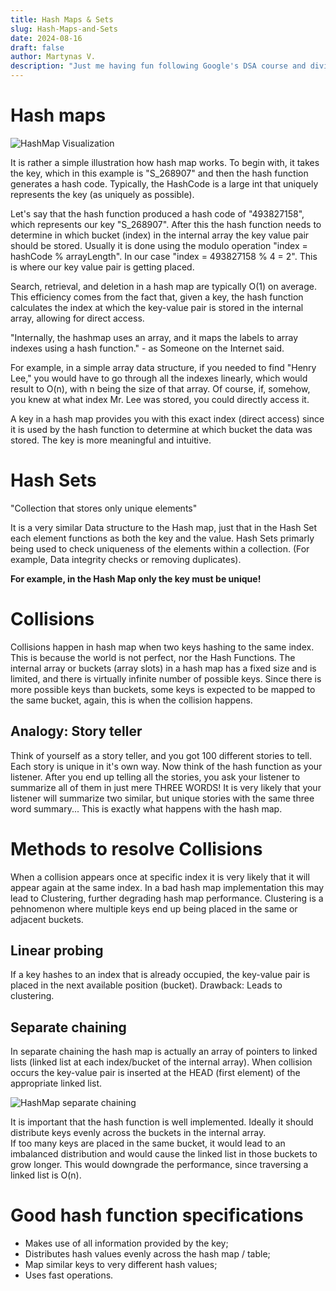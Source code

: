 ```yaml
---
title: Hash Maps & Sets
slug: Hash-Maps-and-Sets
date: 2024-08-16
draft: false
author: Martynas V.
description: "Just me having fun following Google's DSA course and diving deep into data structures and algorithms."
---
```


# Hash maps

<img src="./hashMap.svg" alt="HashMap Visualization" />

It is rather a simple illustration how hash map works.
To begin with, it takes the key, which in this example is "S_268907" 
and then the hash function generates a hash code.
Typically, the HashCode is a large int that uniquely represents 
the key (as uniquely as possible). 

Let's say that the hash function produced a hash code of "493827158", which represents our key "S_268907".
After this the hash function needs to determine in which bucket 
(index) in the internal array the key value pair should be stored.
Usually it is done using the modulo operation "index = hashCode % arrayLength". 
In our case "index = 493827158 % 4 = 2". This is where our key value pair is getting placed.

Search, retrieval, and deletion in a hash map are typically O(1) on average. 
This efficiency comes from the fact that, given a key, the hash function 
calculates the index at which the key-value pair is stored in the internal array, allowing for direct access.

"Internally, the hashmap uses an array, and it maps the labels to array
 indexes using a hash function." - as Someone on the Internet said.

For example, in a simple array data structure, if you needed to find
 "Henry Lee," you would have to go through all the indexes linearly, 
 which would result to O(n), with n being the size of that array. Of course, 
 if, somehow, you knew at what index Mr. Lee was stored, you could directly access it.

A key in a hash map provides you with this exact index (direct access) since 
it is used by the hash function to determine at which bucket the data was stored.
The key is more meaningful and intuitive.

# Hash Sets

"Collection that stores only unique elements"

It is a very similar Data structure to the Hash map, just that in the Hash Set each element functions as both the key and the value. Hash Sets primarly being used to check uniqueness of the elements within a collection. (For example, Data integrity checks or removing duplicates).

**For example, in the Hash Map only the key must be unique!**

# Collisions 

Collisions happen in hash map when two keys hashing to the same index.
This is because the world is not perfect, nor the Hash Functions. 
The internal array or buckets (array slots) in a hash map has a fixed size and is limited, 
and there is virtually infinite number of possible keys. 
Since there is more possible keys than buckets, 
some keys is expected to be mapped to the same bucket, again, this is when the collision happens.

## Analogy: Story teller

Think of yourself as a story teller, and you got 100 different stories to tell. 
Each story is unique in it's own way. Now think of the hash function as your listener. 
After you end up telling all the stories, you ask your listener to summarize all of them in just mere THREE WORDS! 
It is very likely that your listener will summarize two similar, but unique stories with the same three word summary...
This is exactly what happens with the hash map.

# Methods to resolve Collisions

When a collision appears once at specific index it is very likely that it will appear again at the same index.
In a bad hash map implementation this may lead to Clustering, further degrading hash map performance.
Clustering is a pehnomenon where multiple keys end up being placed in the same or adjacent buckets.


## **Linear probing**

If a key hashes to an index that is already occupied, the key-value pair is placed in the next available position (bucket).
Drawback: Leads to clustering.

## **Separate chaining**

In separate chaining the hash map is actually an array of pointers to linked lists (linked list at each index/bucket of the internal array).
When collision occurs the key-value pair is inserted at the HEAD (first element) of the appropriate linked list.

<img src="./hashMaps-separateChaining.svg" alt="HashMap separate chaining" />

It is important that the hash function is well implemented. 
Ideally it should distribute keys evenly across the buckets in the internal array.  
If too many keys are placed in the same bucket, it would lead to an imbalanced distribution and would cause the linked list in those buckets to grow longer. 
This would downgrade the performance, since traversing a linked list is O(n).

# Good hash function specifications

- Makes use of all information provided by the key;
- Distributes hash values evenly across the hash map / table;
- Map similar keys to very different hash values;
- Uses fast operations.


